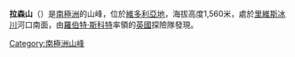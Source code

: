 {{coord|74|51|S|162|12|E|source:GNIS|display=title}}

'''拉森山'''（{{lang-en|Mount Larsen}}）是[[南極洲|南極洲]]的山峰，位於[[維多利亞地|維多利亞地]]，海拔高度1,560米，處於[[里維斯冰川|里維斯冰川]]河口南面，由[[羅伯特·斯科特|羅伯特·斯科特]]率領的[[英國|英國]]探險隊發現。

{{DEFAULTSORT:Mount Larsen}}
[[Category:南極洲山峰|Category:南極洲山峰]]


{{ScottCoast-geo-stub}}